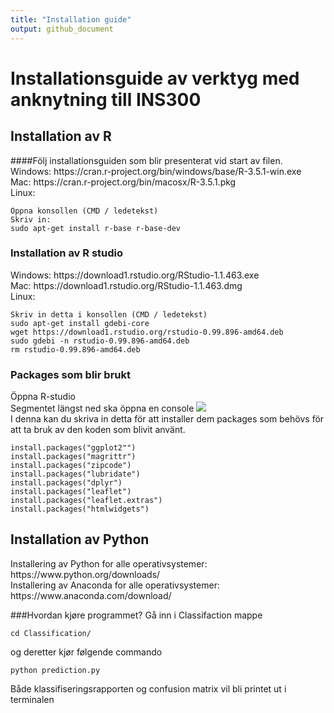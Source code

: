 ```yaml
---
title: "Installation guide"
output: github_document
---
```


# Installationsguide av verktyg med anknytning till INS300

## Installation av R

####Följ installationsguiden som blir presenterat vid start av filen.  
Windows: https://cran.r-project.org/bin/windows/base/R-3.5.1-win.exe  
Mac: https://cran.r-project.org/bin/macosx/R-3.5.1.pkg  
Linux:
```
Öppna konsollen (CMD / ledetekst)
Skriv in: 
sudo apt-get install r-base r-base-dev
```

### Installation av R studio

Windows: https://download1.rstudio.org/RStudio-1.1.463.exe  
Mac: https://download1.rstudio.org/RStudio-1.1.463.dmg  
Linux: 
```
Skriv in detta i konsollen (CMD / ledetekst)
sudo apt-get install gdebi-core
wget https://download1.rstudio.org/rstudio-0.99.896-amd64.deb
sudo gdebi -n rstudio-0.99.896-amd64.deb
rm rstudio-0.99.896-amd64.deb
```

### Packages som blir brukt

Öppna R-studio  
Segmentet längst ned ska öppna en console
![](Pictures/rstudio-console.png)  
I denna kan du skriva in detta för att installer dem packages som behövs för att ta bruk av den koden som blivit använt.  
```
install.packages("ggplot2"")
install.packages("magrittr")
install.packages("zipcode")
install.packages("lubridate")
install.packages("dplyr")
install.packages("leaflet")
install.packages("leaflet.extras")
install.packages("htmlwidgets")

```

## Installation av Python
Installering av Python for alle operativsystemer: https://www.python.org/downloads/  
Installering av Anaconda for alle operativsystemer: https://www.anaconda.com/download/


###Hvordan kjøre programmet?
Gå inn i Classifaction mappe 
```
cd Classification/

```

og deretter kjør følgende commando 
```
python prediction.py

```

Både klassifiseringsrapporten og confusion matrix vil bli printet ut i terminalen






